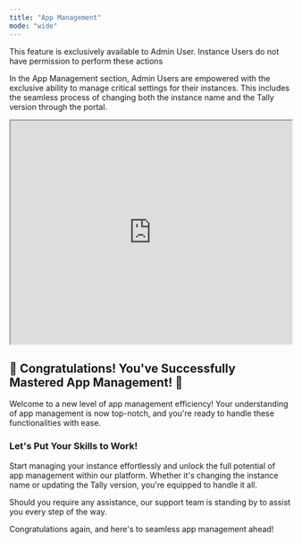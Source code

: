 ---
title: "App Management"
mode: "wide"
---

<Note>
This feature is exclusively available to Admin User. Instance Users do not have permission to perform these actions
</Note>


In the App Management section, Admin Users are empowered with the exclusive ability to manage critical settings for their instances. This includes the seamless process of changing both the instance name and the Tally version through the portal.

<iframe width="100%" height="400px" src="https://app.sharefable.com/embed/demo/app-management-or5emb6f0tw2bxtk" allowfullscreen></iframe>


## 🎉 Congratulations! You've Successfully Mastered App Management! 🎉
Welcome to a new level of app management efficiency! Your understanding of app management is now top-notch, and you're ready to handle these functionalities with ease.

### Let's Put Your Skills to Work!
Start managing your instance effortlessly and unlock the full potential of app management within our platform. Whether it's changing the instance name or updating the Tally version, you're equipped to handle it all.

Should you require any assistance, our support team is standing by to assist you every step of the way.

Congratulations again, and here's to seamless app management ahead!